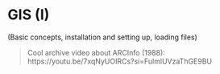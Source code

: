 # GIS (I)

(Basic concepts, installation and setting up, loading files)

> Cool archive video about ARCInfo (1988): https://youtu.be/7xqNyUOIRCs?si=FulmlUVzaThGE9BU
